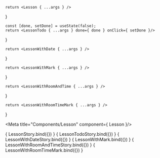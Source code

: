 
    return <Lesson { ...args } />
}

    const [done, setDone] = useState(false);
    return <LessonTodo { ...args } done={ done } onClick={ setDone }/>
}

    return <LessonWithDate { ...args } />
}

    return <LessonWithMark { ...args } />
}

    return <LessonWithRoomAndTime { ...args } />
}

    return <LessonWithRoomTimeMark { ...args } />
}


<Meta title="Components/Lesson" component={ Lesson }/>

<Canvas>
    <Story name="Default" args={ {subject: "Физика", subtitle: "параграф 63"} }>
        { LessonStory.bind({}) }
    </Story>
</Canvas>

<Canvas>
    <Story name="With todo checkbox" args={ {subject: "Физика", subtitle: "параграф 63"} }>
        { LessonTodoStory.bind({}) }
    </Story>
</Canvas>

<Canvas>
    <Story name="With date reminder" args={ {
        subject: "Физика",
        subtitle: "параграф 63",
        date: new Date(new Date().setDate(new Date().getDate() + 2))
    } }>
        { LessonWithDateStory.bind({}) }
    </Story>
</Canvas>

<Canvas>
    <Story name="With mark" args={ {subject: "Физика", subtitle: "параграф 63", mark: 4} }>
        { LessonWithMark.bind({}) }
    </Story>
</Canvas>

<Canvas>
    <Story name="With room and time" args={ {subject: "Физика", room: "201", time: "13:00 – 13:45"} }>
        { LessonWithRoomAndTimeStory.bind({}) }
    </Story>
</Canvas>

<Canvas>
    <Story name="With room, time and mark" args={ {subject: "Физика", room: "201", time: "13:00 – 13:45", mark: 5} }>
        { LessonWithRoomTimeMark.bind({}) }
    </Story>
</Canvas>

<Canvas>
    <Story name="Loading">
        <LessonSkeleton/>
    </Story>
</Canvas>
